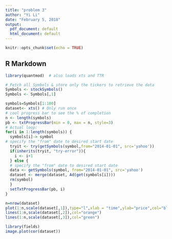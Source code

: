 ---
title: "problem 3"
author: "Yi Li"
date: "February 5, 2018"
output:
  pdf_document: default
  html_document: default
---

```{r setup, include=FALSE}
knitr::opts_chunk$set(echo = TRUE)
```

## R Markdown

```{r}
library(quantmod)  # also loads xts and TTR

# Fetch all Symbols & store only the tickers to retrieve the data
Symbols <- stockSymbols()
Symbols <- Symbols[,1]
```

```{r}
symbols=Symbols[1:100]
dataset<- xts() # Only run once
# cool progress bar to see the % of completion
n <- length(symbols)
pb <- txtProgressBar(min = 0, max = n, style=3)
# Actual loop: 
for(i in 1:length(symbols)) {
  symbols[i]-> symbol
# specify the "from" date to desired start date
  tryit <- try(getSymbols(symbol,from="2014-01-01", src='yahoo'))
  if(inherits(tryit, "try-error")){
    i <- i+1
  } else {
  # specify the "from" date to desired start date
  data <- getSymbols(symbol, from="2014-01-01", src='yahoo')
  dataset <- merge(dataset, Ad(get(symbols[i])))
  rm(symbol)
  }
  setTxtProgressBar(pb, i)
}
```


```{r}
n=nrow(dataset)
plot(1:n,scale(dataset[,1]),type="l",xlab = "time",ylab="price",col="blue",ylim=c(-3,3),title="Example of 3 normalized stock prices")
lines(1:n,scale(dataset[,2]),col="orange")
lines(1:n,scale(dataset[,3]),col="green")

```

```{r}
library(fields)
image.plot(cor(dataset))
```



